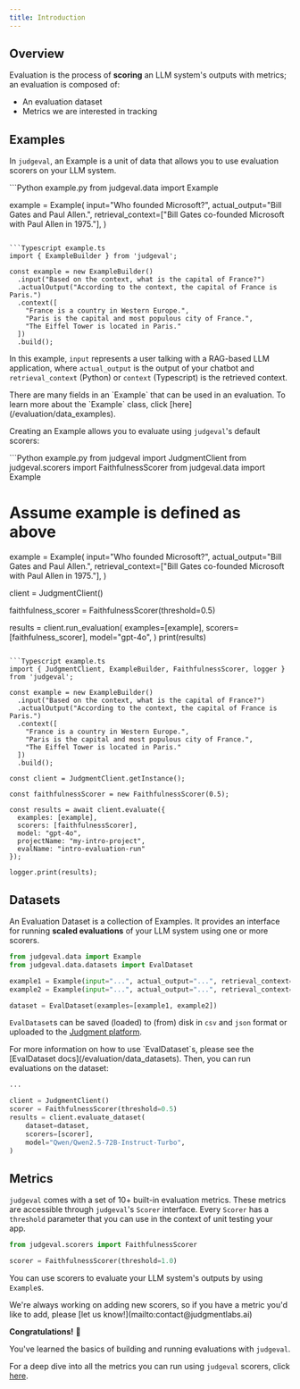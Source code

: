 ```yaml
---
title: Introduction
---
```


## Overview

Evaluation is the process of **scoring** an LLM system's outputs with metrics; an evaluation is composed of:
- An evaluation dataset
- Metrics we are interested in tracking


## Examples 

In `judgeval`, an Example is a unit of data that allows you to use evaluation scorers on your LLM system.

<CodeGroup>
```Python example.py
from judgeval.data import Example

example = Example(
    input="Who founded Microsoft?",
    actual_output="Bill Gates and Paul Allen.",
    retrieval_context=["Bill Gates co-founded Microsoft with Paul Allen in 1975."],
)
```

```Typescript example.ts
import { ExampleBuilder } from 'judgeval';

const example = new ExampleBuilder()
  .input("Based on the context, what is the capital of France?") 
  .actualOutput("According to the context, the capital of France is Paris.")
  .context([ 
    "France is a country in Western Europe.",
    "Paris is the capital and most populous city of France.",
    "The Eiffel Tower is located in Paris."
  ])
  .build();
```
</CodeGroup>

In this example, `input` represents a user talking with a RAG-based LLM application, where `actual_output` is the 
output of your chatbot and `retrieval_context` (Python) or `context` (Typescript) is the retrieved context. 

<Tip>
There are many fields in an `Example` that can be used in an evaluation. 
To learn more about the `Example` class, click [here](/evaluation/data_examples).
</Tip>

Creating an Example allows you to evaluate using 
`judgeval`'s default scorers:

<CodeGroup>
```Python example.py
from judgeval import JudgmentClient
from judgeval.scorers import FaithfulnessScorer
from judgeval.data import Example

# Assume example is defined as above
example = Example(
    input="Who founded Microsoft?",
    actual_output="Bill Gates and Paul Allen.",
    retrieval_context=["Bill Gates co-founded Microsoft with Paul Allen in 1975."],
)

client = JudgmentClient()

faithfulness_scorer = FaithfulnessScorer(threshold=0.5)

results = client.run_evaluation(
    examples=[example],
    scorers=[faithfulness_scorer],
    model="gpt-4o",
)
print(results)
```

```Typescript example.ts
import { JudgmentClient, ExampleBuilder, FaithfulnessScorer, logger } from 'judgeval';

const example = new ExampleBuilder()
  .input("Based on the context, what is the capital of France?")
  .actualOutput("According to the context, the capital of France is Paris.")
  .context([
    "France is a country in Western Europe.",
    "Paris is the capital and most populous city of France.",
    "The Eiffel Tower is located in Paris."
  ])
  .build();

const client = JudgmentClient.getInstance();

const faithfulnessScorer = new FaithfulnessScorer(0.5);

const results = await client.evaluate({
  examples: [example],
  scorers: [faithfulnessScorer],
  model: "gpt-4o",
  projectName: "my-intro-project",
  evalName: "intro-evaluation-run"
});

logger.print(results);
```
</CodeGroup>

## Datasets

An Evaluation Dataset is a collection of Examples. It provides an interface for running **scaled evaluations** of 
your LLM system using one or more scorers.

```python dataset.py
from judgeval.data import Example
from judgeval.data.datasets import EvalDataset

example1 = Example(input="...", actual_output="...", retrieval_context="...")
example2 = Example(input="...", actual_output="...", retrieval_context="...")

dataset = EvalDataset(examples=[example1, example2])
```

`EvalDataset`s can be saved (loaded) to (from) disk in `csv` and `json` format or uploaded to the [Judgment platform](/judgment/introduction).

<Note>
For more information on how to use `EvalDataset`s, please see the [EvalDataset docs](/evaluation/data_datasets).
</Note>
Then, you can run evaluations on the dataset:

```python evaluate_dataset.py
...

client = JudgmentClient()
scorer = FaithfulnessScorer(threshold=0.5)
results = client.evaluate_dataset(
    dataset=dataset,
    scorers=[scorer],
    model="Qwen/Qwen2.5-72B-Instruct-Turbo",
)
```

## Metrics 

`judgeval` comes with a set of 10+ built-in evaluation metrics. These metrics are accessible through `judgeval`'s `Scorer` interface. 
Every `Scorer` has a `threshold` parameter that you can use in the context of unit testing your app.

```python scorer.py
from judgeval.scorers import FaithfulnessScorer

scorer = FaithfulnessScorer(threshold=1.0)
```
You can use scorers to evaluate your LLM system's outputs by using `Example`s.

<Tip>
We're always working on adding new scorers, so if you have a metric you'd like to add, please [let us know!](mailto:contact@judgmentlabs.ai)
</Tip>


**Congratulations!** 🎉 

You've learned the basics of building and running evaluations with `judgeval`. 

For a deep dive into all the metrics you can run using `judgeval` scorers, click [here](/evaluation/scorers).
